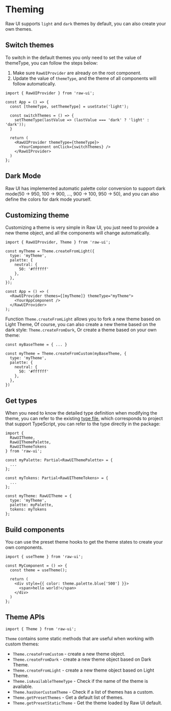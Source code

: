 # Theming

Raw UI supports `light` and `dark` themes by default, you can also create your own themes.

## Switch themes

To switch in the default themes you only need to set the value of themeType, you can follow the steps below:

1. Make sure `RawUIProvider` are already on the root component.
2. Update the value of `themeType`, and the theme of all components will follow automatically.

```tsx
import { RawUIProvider } from 'raw-ui';

const App = () => {
  const [themeType, setThemeType] = useState('light');

  const switchThemes = () => {
    setThemeType(lastValue => (lastValue === 'dark' ? 'light' : 'dark'));
  }

  return (
    <RawUIProvider themeType={themeType}>
      <YourComponent onClick={switchThemes} />
    </RawUIProvider>
  )
};
```

## Dark Mode

Raw UI has implemented automatic palette color conversion to support dark mode(50 -> 950, 100 -> 900, ..., 900 -> 100, 950 -> 50), and you can also define the colors for dark mode yourself.

## Customizing theme

Customizing a theme is very simple in Raw UI, you just need to provide a new theme object, and all the components will change automatically.

```tsx
import { RawUIProvider, Theme } from 'raw-ui';

const myTheme = Theme.createFromLight({
  type: 'myTheme',
  palette: {
    neutral: {
      50: '#ffffff'
    },
  },
});

const App = () => (
  <RawUIProvider themes={[myTheme]} themeType="myTheme">
    <YourAppComponent />
  </RawUIProvider>
);
```

Function `Theme.createFromLight` allows you to fork a new theme based on Light Theme,
Of course, you can also create a new theme based on the dark style: `Theme.createFromDark`, Or create a theme based on your own theme:

```tsx
const myBaseTheme = { ... }

const myTheme = Theme.createFromCustom(myBaseTheme, {
  type: 'myTheme',
  palette: {
    neutral: {
      50: '#ffffff'
    },
  },
})
```

## Get types

When you need to know the detailed type definition when modifying the theme, you can refer to the existing
 [type file](https://github.com/shervinchen/raw-ui/blob/main/packages/Theme/preset/preset.type.ts),
 which corresponds to project that support TypeScript, you can refer to the type directly in the package:

```tsx
import {
  RawUITheme,
  RawUIThemePalette,
  RawUIThemeTokens
} from 'raw-ui';

const myPalette: Partial<RawUIThemePalette> = {
  ...
};

const myTokens: Partial<RawUIThemeTokens> = {
  ...
};

const myTheme: RawUITheme = {
  type: 'myTheme',
  palette: myPalette,
  tokens: myTokens
};
```

## Build components

You can use the preset theme hooks to get the theme states to create your own components.

```tsx
import { useTheme } from 'raw-ui';

const MyComponent = () => {
  const theme = useTheme();

  return (
    <div style={{ color: theme.palette.blue['500'] }}>
      <span>hello world!</span>
    </div>
  )
};
```

## Theme APIs

```tsx
import { Theme } from 'raw-ui';
```

`Theme` contains some static methods that are useful when working with custom themes:

- `Theme.createFromCustom` - create a new theme object.
- `Theme.createFromDark` - create a new theme object based on Dark Theme.
- `Theme.createFromLight` - create a new theme object based on Light Theme.
- `Theme.isAvailableThemeType` - Check if the name of the theme is available.
- `Theme.hasUserCustomTheme` - Check if a list of themes has a custom.
- `Theme.getPresetThemes` - Get a default list of themes.
- `Theme.getPresetStaticTheme` - Get the theme loaded by Raw UI default.
